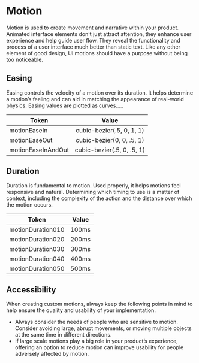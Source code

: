 

# Motion

Motion is used to create movement and narrative within your product. Animated interface elements don't just attract attention, they enhance user experience and help guide user flow.
They reveal the functionality and process of a user interface much better than static text. Like any other element of good design, UI motions should have a purpose without being too noticeable.

## Easing

Easing controls the velocity of a motion over its duration. It helps determine a motion’s feeling and can aid in matching the appearance of real-world physics. Easing values are plotted as curves…..

| Token              |           Value            |
| ------------------ | :------------------------: |
| motionEaseIn       | cubic-bezier(.5, 0, 1, 1)  |
| motionEaseOut      | cubic-bezier(0, 0, .5, 1)  |
| motionEaseInAndOut | cubic-bezier(.5, 0, .5, 1) |

## Duration

Duration is fundamental to motion. Used properly, it helps motions feel responsive and natural.
Determining which timing to use is a matter of context, including the complexity of the action and the distance over which the motion occurs.

| Token             | Value |
| ----------------- | :---: |
| motionDuration010 | 100ms |
| motionDuration020 | 200ms |
| motionDuration030 | 300ms |
| motionDuration040 | 400ms |
| motionDuration050 | 500ms |

## Accessibility

When creating custom motions, always keep the following points in mind to help ensure the quality and usability of your implementation.

- Always consider the needs of people who are sensitive to motion. Consider avoiding large, abrupt movements, or moving multiple objects at the same time in different directions.
- If large scale motions play a big role in your product’s experience, offering an option to reduce motion can improve usability for people adversely affected by motion.
